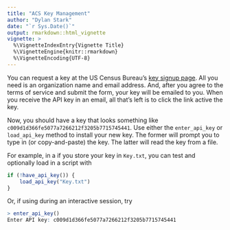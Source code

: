 ```yaml
---
title: "ACS Key Management"
author: "Dylan Stark"
date: "`r Sys.Date()`"
output: rmarkdown::html_vignette
vignette: >
  %\VignetteIndexEntry{Vignette Title}
  %\VignetteEngine{knitr::rmarkdown}
  %\VignetteEncoding{UTF-8}
---
```


You can request a key at the US Census Bureau's [key signup page](http://api.census.gov/data/key_signup.html).
All you need is an organization name and email address.
And, after you agree to the terms of service and submit the form, your key will be emailed to you.
When you receive the API key in an email, all that's left is to click the link active the key.

Now, you should have a key that looks something like `c009d1d366fe5077a7266212f3205b7715745441`.
Use either the `enter_api_key` or `load_api_key` method to install your new key.
The former will prompt you to type in (or copy-and-paste) the key.
The latter will read the key from a file.

For example, in a if you store your key in `Key.txt`, you can test and optionally load in a script with

```r
if (!have_api_key()) {
    load_api_key("Key.txt")
}
```

Or, if using during an interactive session, try

```r
> enter_api_key()
Enter API key: c009d1d366fe5077a7266212f3205b7715745441
```
